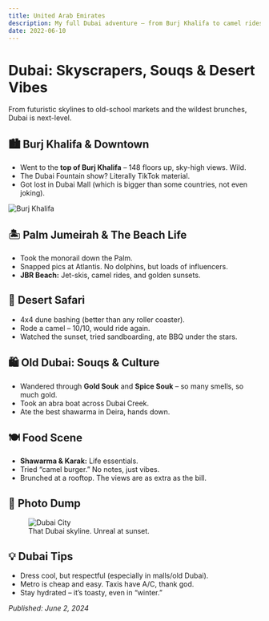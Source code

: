 ```yaml
---
title: United Arab Emirates
description: My full Dubai adventure – from Burj Khalifa to camel rides, shawarma, and souqs.
date: 2022-06-10
---
```


# Dubai: Skyscrapers, Souqs & Desert Vibes

From futuristic skylines to old-school markets and the wildest brunches, Dubai is next-level.

## 🏙️ Burj Khalifa & Downtown

- Went to the **top of Burj Khalifa** – 148 floors up, sky-high views. Wild.
- The Dubai Fountain show? Literally TikTok material.
- Got lost in Dubai Mall (which is bigger than some countries, not even joking).

![Burj Khalifa](https://images.unsplash.com/photo-1506744038136-46273834b3fb?auto=format&fit=crop&w=800&q=80)

## 🏝️ Palm Jumeirah & The Beach Life

- Took the monorail down the Palm.
- Snapped pics at Atlantis. No dolphins, but loads of influencers.
- **JBR Beach:** Jet-skis, camel rides, and golden sunsets.

## 🐪 Desert Safari

- 4x4 dune bashing (better than any roller coaster).
- Rode a camel – 10/10, would ride again.
- Watched the sunset, tried sandboarding, ate BBQ under the stars.

## 🛍️ Old Dubai: Souqs & Culture

- Wandered through **Gold Souk** and **Spice Souk** – so many smells, so much gold.
- Took an abra boat across Dubai Creek.
- Ate the best shawarma in Deira, hands down.

## 🍽️ Food Scene

- **Shawarma & Karak:** Life essentials.
- Tried “camel burger.” No notes, just vibes.
- Brunched at a rooftop. The views are as extra as the bill.

## 📸 Photo Dump

<figure>
  <img src="https://images.unsplash.com/photo-1465101046530-73398c7f28ca?auto=format&fit=crop&w=800&q=80" alt="Dubai City" />
  <figcaption>That Dubai skyline. Unreal at sunset.</figcaption>
</figure>

## 💡 Dubai Tips

- Dress cool, but respectful (especially in malls/old Dubai).
- Metro is cheap and easy. Taxis have A/C, thank god.
- Stay hydrated – it’s toasty, even in “winter.”

*Published: June 2, 2024*

